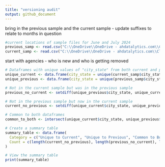 ```yaml
---
title: "versioning audit"
output: github_document
---
```


bring in the previous sample and the current sample - update suffixes to relate to months in question
```r
#current locations of sample files for June and July 2024
previous_samp <- read.csv("C:\\OneDrive\\OneDrive - ahdatalytics.com\\Clients\\Real Time Crime Index\\Data Auditing and Validation\\sample_cities_2024_08.csv")
current_samp <- read.csv("C:\\OneDrive\\OneDrive - ahdatalytics.com\\Clients\\Real Time Crime Index\\Data Auditing and Validation\\sample_cities_2024_09.csv")
```
start with agencies - who is new and who is getting removed
```r
# Dataframes with unique values of "city_state" from both current and previous data
unique_current <- data.frame(city_state = unique(current_samp$city_state))
unique_previous <- data.frame(city_state = unique(previous_samp$city_state))

# Not in the current sample but was in the previous sample
previous_no_current <- setdiff(unique_previous$city_state, unique_current$city_state)

# Not in the previous sample but now in the current sample
current_no_previous <- setdiff(unique_current$city_state, unique_previous$city_state)

# Common to both dataframes
common_to_both <- intersect(unique_current$city_state, unique_previous$city_state)

# Create a summary table
summary_table <- data.frame(
  Category = c("Unique to Current", "Unique to Previous", "Common to Both"),
  Count = c(length(current_no_previous), length(previous_no_current), length(common_to_both))
)

# View the summary table
print(summary_table)
```